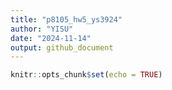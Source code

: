 ```yaml
---
title: "p8105_hw5_ys3924"
author: "YISU"
date: "2024-11-14"
output: github_document
---
```


```r
knitr::opts_chunk$set(echo = TRUE)
```

